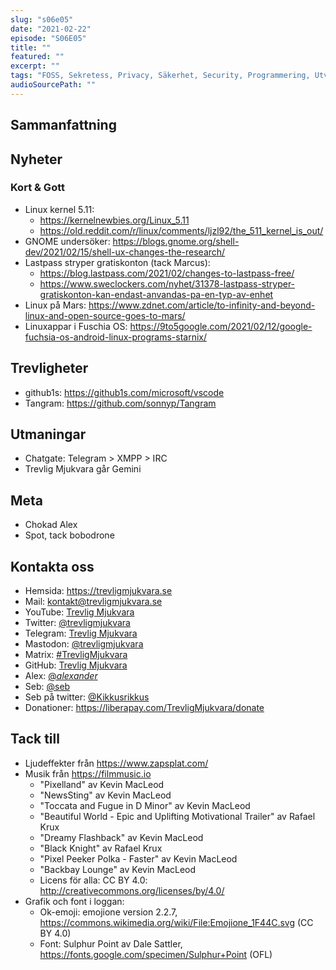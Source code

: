 ```yaml
---
slug: "s06e05"
date: "2021-02-22"
episode: "S06E05"
title: ""
featured: ""
excerpt: ""
tags: "FOSS, Sekretess, Privacy, Säkerhet, Security, Programmering, Utveckling, Mjukvara, PinePhone, Technology, Linux, Open Source, "
audioSourcePath: ""
---
```


## Sammanfattning

## Nyheter

### Kort & Gott

- Linux kernel 5.11:
  - https://kernelnewbies.org/Linux_5.11
  - https://old.reddit.com/r/linux/comments/ljzl92/the_511_kernel_is_out/
- GNOME undersöker: https://blogs.gnome.org/shell-dev/2021/02/15/shell-ux-changes-the-research/
- Lastpass stryper gratiskonton (tack Marcus):
  - https://blog.lastpass.com/2021/02/changes-to-lastpass-free/
  - https://www.sweclockers.com/nyhet/31378-lastpass-stryper-gratiskonton-kan-endast-anvandas-pa-en-typ-av-enhet
- Linux på Mars: https://www.zdnet.com/article/to-infinity-and-beyond-linux-and-open-source-goes-to-mars/
- Linuxappar i Fuschia OS: https://9to5google.com/2021/02/12/google-fuchsia-os-android-linux-programs-starnix/

## Trevligheter

- github1s: https://github1s.com/microsoft/vscode
- Tangram: https://github.com/sonnyp/Tangram

## Utmaningar

- Chatgate: Telegram > XMPP > IRC
- Trevlig Mjukvara går Gemini

## Meta

- Chokad Alex
- Spot, tack bobodrone

## Kontakta oss

- Hemsida: https://trevligmjukvara.se
- Mail: kontakt@trevligmjukvara.se
- YouTube: [Trevlig Mjukvara](https://www.youtube.com/channel/UCRVmpkj-XM6UhUCjGiL3hhQ)
- Twitter: [@trevligmjukvara](https://twitter.com/trevligmjukvara)
- Telegram: [Trevlig Mjukvara](https://t.me/trevligmjukvara)
- Mastodon: [@trevligmjukvara](https://mastodon.linuxkompis.se/@trevligmjukvara)
- Matrix: [#TrevligMjukvara](https://matrix.to/#/%23TrevligMjukvara:matrix.org)
- GitHub: [Trevlig Mjukvara](https://github.com/trevligmjukvara)
- Alex: [@_alexander_](https://mastodon.online/@_alexander_)
- Seb: [@seb](https://social.gelotte.dev/@seb)
- Seb på twitter: [@Kikkusrikkus](https://twitter.com/Kikkusrikkus)
- Donationer: https://liberapay.com/TrevligMjukvara/donate

## Tack till

- Ljudeffekter från https://www.zapsplat.com/
- Musik från https://filmmusic.io
  - "Pixelland" av Kevin MacLeod
  - "NewsSting" av Kevin MacLeod
  - "Toccata and Fugue in D Minor" av Kevin MacLeod
  - "Beautiful World - Epic and Uplifting Motivational Trailer" av Rafael Krux
  - "Dreamy Flashback" av Kevin MacLeod
  - "Black Knight" av Rafael Krux
  - "Pixel Peeker Polka - Faster" av Kevin MacLeod
  - "Backbay Lounge" av Kevin MacLeod
  - Licens för alla: CC BY 4.0: http://creativecommons.org/licenses/by/4.0/
- Grafik och font i loggan:
  - Ok-emoji: emojione version 2.2.7, https://commons.wikimedia.org/wiki/File:Emojione_1F44C.svg (CC BY 4.0)
  - Font: Sulphur Point av Dale Sattler, https://fonts.google.com/specimen/Sulphur+Point (OFL)
